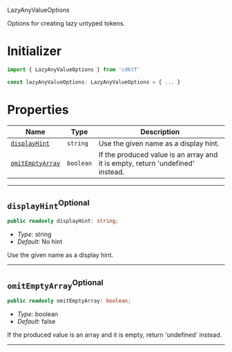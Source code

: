  LazyAnyValueOptions <a name="LazyAnyValueOptions" id="cdktf.LazyAnyValueOptions"></a>

Options for creating lazy untyped tokens.

# Initializer <a name="Initializer" id="cdktf.LazyAnyValueOptions.Initializer"></a>

```typescript
import { LazyAnyValueOptions } from 'cdktf'

const lazyAnyValueOptions: LazyAnyValueOptions = { ... }
```

# Properties <a name="Properties" id="Properties"></a>

| **Name** | **Type** | **Description** |
| --- | --- | --- |
| <code><a href="#cdktf.LazyAnyValueOptions.property.displayHint">displayHint</a></code> | <code>string</code> | Use the given name as a display hint. |
| <code><a href="#cdktf.LazyAnyValueOptions.property.omitEmptyArray">omitEmptyArray</a></code> | <code>boolean</code> | If the produced value is an array and it is empty, return 'undefined' instead. |

---

## `displayHint`<sup>Optional</sup> <a name="displayHint" id="cdktf.LazyAnyValueOptions.property.displayHint"></a>

```typescript
public readonly displayHint: string;
```

- *Type:* string
- *Default:* No hint

Use the given name as a display hint.

---

## `omitEmptyArray`<sup>Optional</sup> <a name="omitEmptyArray" id="cdktf.LazyAnyValueOptions.property.omitEmptyArray"></a>

```typescript
public readonly omitEmptyArray: boolean;
```

- *Type:* boolean
- *Default:* false

If the produced value is an array and it is empty, return 'undefined' instead.

---
